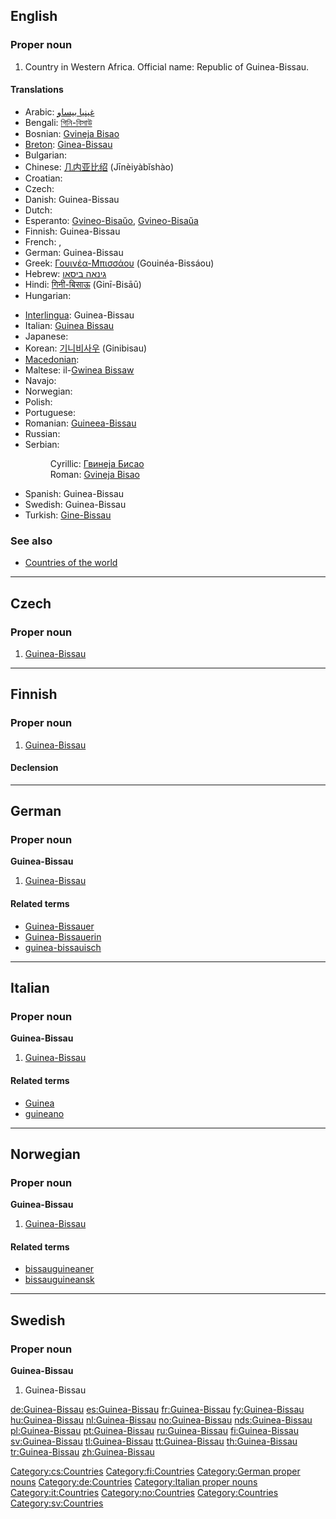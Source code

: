 ==English==

===Proper noun===
{{en-proper noun}}

# Country in Western Africa. Official name: Republic of Guinea-Bissau.

====Translations====
{{trans-top|Republic of Guinea-Bissau}}
* Arabic: [[غينيا بيساو]]
* Bengali: [[গিনি-বিসাউ]]
* Bosnian: [[Gvineja Bisao]] {{f}}
* [[Breton]]: [[Ginea-Bissau]]
* Bulgarian: {{t-|bg|Гвинея-Бисау|f}}
* Chinese: [[几内亚比绍]] (Jīnèiyàbǐshào)
* Croatian: {{t-|hr|Gvineja Bisau|f}}
* Czech: {{t-|cs|Guinea-Bissau|f}}
* Danish: Guinea-Bissau
* Dutch: {{t+|nl|Guinee-Bissau}}
* Esperanto: [[Gvineo-Bisaŭo]], [[Gvineo-Bisaŭa]]
* Finnish: Guinea-Bissau
* French: {{t+|fr|Guinée-Bissao}}, {{t+|fr|Guinée-Bissau}}
* German: Guinea-Bissau
* Greek: [[Γουινέα-Μπισσάου]] (Gouinéa-Bissáou)
* Hebrew: [[גינאה ביסאו]]
* Hindi: [[गिनी-बिसाऊ]] (Ginī-Bisāū)
* Hungarian: {{t+|hu|Bissau-Guinea}}
{{trans-mid}}
* [[Interlingua]]: Guinea-Bissau
* Italian: [[Guinea Bissau]]
* Japanese: {{t-|ja|ギニアビサウ|tr=Ginia Bisau}}
* Korean: [[기니비사우]] (Ginibisau)
* [[Macedonian]]: {{t|mk|Гвинеја-Бисао|f|tr=Gvinéja-Bisáo}}
* Maltese: il-[[Gwinea Bissaw]]
* Navajo: {{tø|nv|Gíní Bisó}}
* Norwegian: {{t+|no|Guinea-Bissau}}
* Polish: {{t+|pl|Gwinea Bissau}}
* Portuguese: {{t+|pt|Guiné-Bissau}}
* Romanian: [[Guineea-Bissau]] {{f}}
* Russian: {{t-|ru|Гвинея-Бисау|tr=Gvinéja-Bisáu}}
* Serbian:
*: Cyrillic: [[Гвинеја Бисао#Serbian|Гвинеја Бисао]] {{f}}
*: Roman: [[Gvineja Bisao#Serbian|Gvineja Bisao]] {{f}}
* Spanish: Guinea-Bissau
* Swedish: Guinea-Bissau
* Turkish: [[Gine-Bissau]]
{{trans-bottom}}

===See also===
* [[Appendix:Countries of the world|Countries of the world]]

----

==Czech==

===Proper noun===
{{cs-proper noun|g=f}}

# [[#English|Guinea-Bissau]]

[[Category:cs:Countries]]

----

==Finnish==
{{wikipedia|lang=fi}}

===Proper noun===
{{infl|fi|proper noun}}

# [[#English|Guinea-Bissau]]

====Declension====
{{fi-decl-rosé|Guinea-Bissa|u|np=1}}

[[Category:fi:Countries]]

----

==German==
{{wikipedia|lang=de}}

===Proper noun===
'''Guinea-Bissau''' {{n}}

# [[#English|Guinea-Bissau]]

====Related terms====
* [[Guinea-Bissauer]]
* [[Guinea-Bissauerin]]
* [[guinea-bissauisch]]

[[Category:German proper nouns]]
[[Category:de:Countries]]

----

==Italian==
{{wikipedia|lang=it}}

===Proper noun===
'''Guinea-Bissau''' {{f}}

# [[#English|Guinea-Bissau]]

====Related terms====
* [[Guinea]]
* [[guineano]]

[[Category:Italian proper nouns]]
[[Category:it:Countries]]

----

==Norwegian==

===Proper noun===
'''Guinea-Bissau'''

# [[#English|Guinea-Bissau]]

====Related terms====
* [[bissauguineaner]]
* [[bissauguineansk]]

[[Category:no:Countries]]

----

==Swedish==

===Proper noun===
'''Guinea-Bissau'''

# Guinea-Bissau

[[Category:Countries]]
[[Category:sv:Countries]]

[[de:Guinea-Bissau]]
[[es:Guinea-Bissau]]
[[fr:Guinea-Bissau]]
[[fy:Guinea-Bissau]]
[[hu:Guinea-Bissau]]
[[nl:Guinea-Bissau]]
[[no:Guinea-Bissau]]
[[nds:Guinea-Bissau]]
[[pl:Guinea-Bissau]]
[[pt:Guinea-Bissau]]
[[ru:Guinea-Bissau]]
[[fi:Guinea-Bissau]]
[[sv:Guinea-Bissau]]
[[tl:Guinea-Bissau]]
[[tt:Guinea-Bissau]]
[[th:Guinea-Bissau]]
[[tr:Guinea-Bissau]]
[[zh:Guinea-Bissau]]